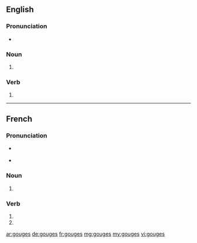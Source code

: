 ==English==

===Pronunciation===
* {{IPA|/ɡaʊdʒəz/|lang=en}}

===Noun===
{{head|en|plural}}

# {{plural of|gouge|lang=en}}

===Verb===
{{head|en|verb form}}

# {{en-third-person singular of|gouge}}

----

==French==

===Pronunciation===
* {{a|France}} {{IPA|/ɡuːʒ/|lang=fr}}
* {{a|Québec}} {{IPA|/ɡʊːʒ/|lang=fr}}

===Noun===
{{head|fr|plural|g=f-p}}

# {{plural of|gouge|lang=fr}}

===Verb===
{{fr-verb-form}}

# {{inflection of|gouger||2|s|pres|indc|lang=fr}}
# {{inflection of|gouger||2|s|pres|subj|lang=fr}}

[[ar:gouges]]
[[de:gouges]]
[[fr:gouges]]
[[mg:gouges]]
[[my:gouges]]
[[vi:gouges]]